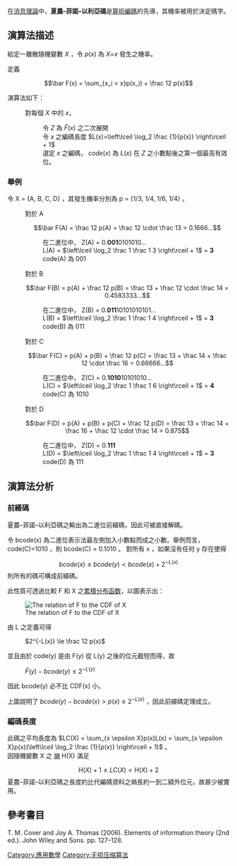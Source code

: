 在[[消息理論|消息理論]]中，'''夏農–菲諾–以利亞碼'''是[[算術編碼|算術編碼]]的先導，其機率被用於決定碼字。

== 演算法描述 ==

給定一離散隨機變數 ''X'' ，令 <math>p(x)</math> 為 ''X''=''x'' 發生之機率。

定義
:<math>\bar F(x) = \sum_{x_i < x}p(x_i) + \frac 12 p(x)</math>

演算法如下：
:對每個 ''X'' 中的 ''x''，
::令 ''Z'' 為 <math>\bar F(x)</math> 之二次展開
::令 ''x'' 之編碼長度 <math>L(x)=\left\lceil \log_2 \frac {1}{p(x)} \right\rceil + 1</math>
::選定 ''x'' 之編碼， <math>code(x)</math> 為 <math>L(x)</math> 在 ''Z'' 之小數點後之第一個最高有效位。

=== 舉例 ===

令 X = {A, B, C, D} ，其發生機率分別為 p = {1/3, 1/4, 1/6, 1/4} 。
:對於 A
::<math>\bar F(A) = \frac 12 p(A) = \frac 12 \cdot \frac 13 = 0.1666...</math>
::在二進位中， Z(A) = 0.'''001'''0101010...
::L(A) = <math>\left\lceil \log_2 \frac 1 \frac 1 3 \right\rceil + 1</math> = '''3'''
::code(A) 為 001

:對於 B
::<math>\bar F(B) = p(A) + \frac 12 p(B) = \frac 13 + \frac 12 \cdot \frac 14 = 0.4583333...</math>
::在二進位中， Z(B) = 0.'''011'''10101010101...
::L(B) = <math>\left\lceil \log_2 \frac 1 \frac 1 4 \right\rceil + 1</math> = '''3'''
::code(B) 為 011

:對於 C
::<math>\bar F(C) = p(A) + p(B) + \frac 12 p(C) = \frac 13 + \frac 14 + \frac 12 \cdot \frac 16 = 0.66666...</math>
::在二進位中， Z(C) = 0.'''1010'''10101010...
::L(C) = <math>\left\lceil \log_2 \frac 1 \frac 1 6 \right\rceil + 1</math> = '''4'''
::code(C) 為 1010

:對於 D
::<math>\bar F(D) = p(A) + p(B) + p(C) + \frac 12 p(D) = \frac 13 + \frac 14 + \frac 16 + \frac 12 \cdot \frac 14 = 0.875</math>
::在二進位中， Z(D) = 0.'''111'''
::L(D) = <math>\left\lceil \log_2 \frac 1 \frac 1 4 \right\rceil + 1</math> = '''3'''
::code(D) 為 111

==演算法分析==

===前綴碼===

夏農–菲諾–以利亞碼之輸出為二進位前綴碼，因此可被直接解碼。

令 bcode(x) 為二進位表示法最左側加入小數點而成之小數。舉例而言， code(C)=1010 ，則 bcode(C) = 0.1010 。 對所有 x ，如果沒有任何 y 存在使得 
:<math>bcode(x) \le bcode(y) < bcode(x) + 2^{-L(x)}</math>
則所有的碼可構成前綴碼。



此性質可透過比較 F 和 X 之[[累积分布函数|累積分布函数]]，以圖表示出：

[[File:Shannon_fano_elias_cdf_graph.jpg|The relation of F to the CDF of X]]

由 L 之定義可得
: <math>2^{-L(x)} \le \frac 12 p(x)</math>
並且由於 code(y) 是由 F(y) 從 L(y) 之後的位元截短而得，故
: <math>\bar F(y) - bcode(y) \le 2^{-L(y)}</math>
因此 bcode(y) 必不比 CDF(x) 小。

上圖說明了 <math>bcode(y) - bcode(x) > p(x) \ge 2^{-L(x)}</math> ，因此前綴碼定理成立。

===編碼長度===

此碼之平均長度為
<math>LC(X) = \sum_{x \epsilon X}p(x)L(x) = \sum_{x \epsilon X}p(x)(\left\lceil \log_2 \frac {1}{p(x)} \right\rceil + 1)</math> 。<br>
因隨機變數 X 之 [[熵_(信息论)|熵]] H(X) 滿足
:<math>H(X) + 1 \le LC(X) < H(X) + 2</math>
夏農–菲諾–以利亞碼之長度約比代編碼資料之熵長約一到二額外位元，故甚少被實用。

==參考書目==
T. M. Cover and Joy A. Thomas (2006). Elements of information theory (2nd ed.). John Wiley and Sons. pp. 127–128.

{{压缩方法}}
[[Category:應用數學|Category:應用數學]]
[[Category:无损压缩算法|Category:无损压缩算法]]
